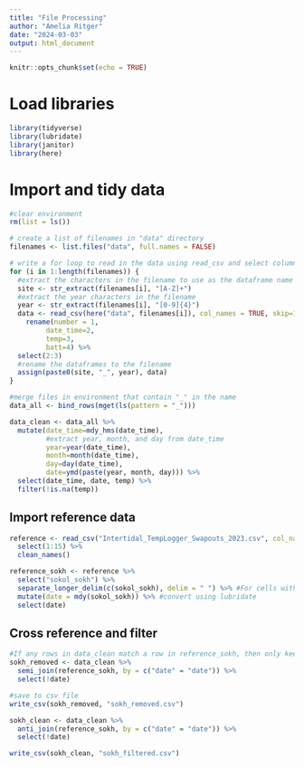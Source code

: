 ```yaml
---
title: "File Processing"
author: "Amelia Ritger"
date: "2024-03-03"
output: html_document
---
```


```r
knitr::opts_chunk$set(echo = TRUE)
```

# Load libraries
```r
library(tidyverse)
library(lubridate)
library(janitor)
library(here)
```

# Import and tidy data
```r
#clear environment
rm(list = ls())

# create a list of filenames in "data" directory
filenames <- list.files("data", full.names = FALSE)

# write a for loop to read in the data using read_csv and select columns 1:4
for (i in 1:length(filenames)) {
  #extract the characters in the filename to use as the dataframe name
  site <- str_extract(filenames[i], "[A-Z]+")
  #extract the year characters in the filename
  year <- str_extract(filenames[i], "[0-9]{4}")
  data <- read_csv(here("data", filenames[i]), col_names = TRUE, skip=1) %>%
    rename(number = 1,
         date_time=2,
         temp=3,
         batt=4) %>%
  select(2:3)
  #rename the dataframes to the filename
  assign(paste0(site, "_", year), data)
}

#merge files in environment that contain "_" in the name
data_all <- bind_rows(mget(ls(pattern = "_")))

data_clean <- data_all %>%
  mutate(date_time=mdy_hms(date_time),
         #extract year, month, and day from date_time
         year=year(date_time),
         month=month(date_time),
         day=day(date_time),
         date=ymd(paste(year, month, day))) %>%
  select(date_time, date, temp) %>%
  filter(!is.na(temp))
```

## Import reference data
```r
reference <- read_csv("Intertidal_TempLogger_Swapouts_2023.csv", col_names = TRUE) %>%
  select(1:15) %>%
  clean_names()

reference_sokh <- reference %>%
  select("sokol_sokh") %>%
  separate_longer_delim(c(sokol_sokh), delim = " ") %>% #For cells with multiple dates, break into two rows
  mutate(date = mdy(sokol_sokh)) %>% #convert using lubridate
  select(date)
```

## Cross reference and filter
```r
#If any rows in data_clean match a row in reference_sokh, then only keep that row from data_clean
sokh_removed <- data_clean %>%
  semi_join(reference_sokh, by = c("date" = "date")) %>%
  select(!date)

#save to csv file
write_csv(sokh_removed, "sokh_removed.csv")

sokh_clean <- data_clean %>%
  anti_join(reference_sokh, by = c("date" = "date")) %>%
  select(!date)

write_csv(sokh_clean, "sokh_filtered.csv")
```

